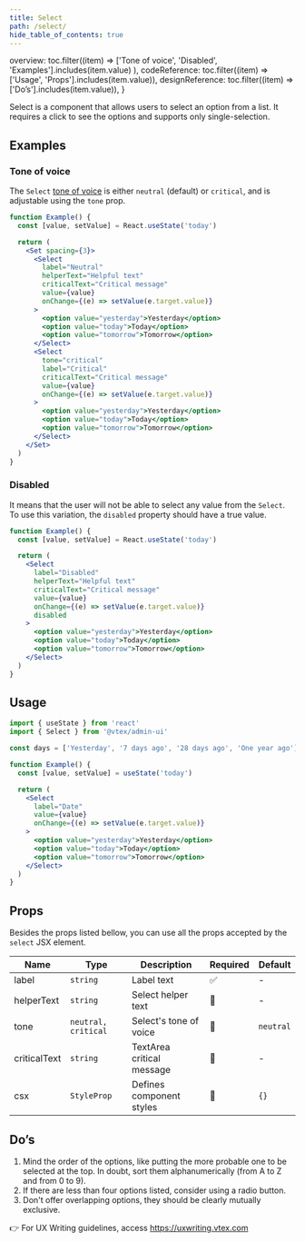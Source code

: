 ```yaml
---
title: Select
path: /select/
hide_table_of_contents: true
---
```



  overview: toc.filter((item) =>
    ['Tone of voice', 'Disabled', 'Examples'].includes(item.value)
  ),
  codeReference: toc.filter((item) => ['Usage', 'Props'].includes(item.value)),
  designReference: toc.filter((item) => ['Do’s'].includes(item.value)),
}

<Page toc={tabToc} hasTabs>
<Panel id="overview">

Select is a component that allows users to select an option from a list. It requires a click to see the options and supports only single-selection.

## Examples

### Tone of voice

The `Select` [tone of voice](/foundations/colors/#tones) is either `neutral` (default) or `critical`, and is adjustable using the `tone` prop.

```jsx live
function Example() {
  const [value, setValue] = React.useState('today')

  return (
    <Set spacing={3}>
      <Select
        label="Neutral"
        helperText="Helpful text"
        criticalText="Critical message"
        value={value}
        onChange={(e) => setValue(e.target.value)}
      >
        <option value="yesterday">Yesterday</option>
        <option value="today">Today</option>
        <option value="tomorrow">Tomorrow</option>
      </Select>
      <Select
        tone="critical"
        label="Critical"
        criticalText="Critical message"
        value={value}
        onChange={(e) => setValue(e.target.value)}
      >
        <option value="yesterday">Yesterday</option>
        <option value="today">Today</option>
        <option value="tomorrow">Tomorrow</option>
      </Select>
    </Set>
  )
}
```

### Disabled

It means that the user will not be able to select any value from the `Select`. To use this variation, the `disabled` property should have a true value.

```jsx live
function Example() {
  const [value, setValue] = React.useState('today')

  return (
    <Select
      label="Disabled"
      helperText="Helpful text"
      criticalText="Critical message"
      value={value}
      onChange={(e) => setValue(e.target.value)}
      disabled
    >
      <option value="yesterday">Yesterday</option>
      <option value="today">Today</option>
      <option value="tomorrow">Tomorrow</option>
    </Select>
  )
}
```

</Panel>
<Panel id="codeReference">

## Usage

```jsx isStatic
import { useState } from 'react'
import { Select } from '@vtex/admin-ui'

const days = ['Yesterday', '7 days ago', '28 days ago', 'One year ago']

function Example() {
  const [value, setValue] = useState('today')

  return (
    <Select
      label="Date"
      value={value}
      onChange={(e) => setValue(e.target.value)}
    >
      <option value="yesterday">Yesterday</option>
      <option value="today">Today</option>
      <option value="tomorrow">Tomorrow</option>
    </Select>
  )
}
```

## Props

Besides the props listed bellow, you can use all the props accepted by the `select` JSX element.

| Name         | Type                | Description               | Required | Default   |
| ------------ | ------------------- | ------------------------- | -------- | --------- |
| label        | `string`            | Label text                | ✅       | -         |
| helperText   | `string`            | Select helper text        | 🚫       | -         |
| tone         | `neutral, critical` | Select's tone of voice    | 🚫       | `neutral` |
| criticalText | `string`            | TextArea critical message | 🚫       | -         |
| csx          | `StyleProp`         | Defines component styles  | 🚫       | `{}`      |

</Panel>
<Panel id="designReference">

## Do’s

1. Mind the order of the options, like putting the more probable one to be selected at the top. In doubt, sort them alphanumerically (from A to Z and from 0 to 9).
2. If there are less than four options listed, consider using a radio button.
3. Don't offer overlapping options, they should be clearly mutually exclusive.

👉 For UX Writing guidelines, access https://uxwriting.vtex.com

</Panel>
</Page>
